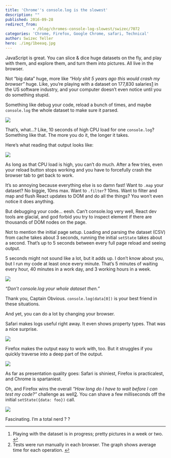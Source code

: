 ```yaml
---
title: 'Chrome''s console.log is the slowest'
description: ""
published: 2016-09-28
redirect_from: 
            - /blog/chromes-console-log-slowest/swizec/7072
categories: 'Chrome, Firefox, Google Chrome, safari, Technical'
author: Swizec Teller
hero: ./img/1beeaq.jpg
---
```

JavaScript is great. You can slice & dice huge datasets on the fly, and play with them, and explore them, and turn them into pictures. All live in the browser.

Not “big data” huge, more like _“Holy shit 5 years ago this would crash my browser”_ huge. Like, you’re playing with a dataset on 177,830 salaries[1](#fn1-30036 "see footnote") in the US software industry, and your computer doesn’t even notice until you do something stupid.

Something like debug your code, reload a bunch of times, and maybe `console.log` the whole dataset to make sure it parsed.

![](./img/JBjnr5J.gif)

That’s, what…? Like, 10 seconds of high CPU load for one `console.log`? Something like that. The more you do it, the longer it takes.

Here’s what reading that output looks like:

![](./img/SAsTfdq.gif)

As long as that CPU load is high, you can’t do much. After a few tries, even your reload button stops working and you have to forcefully crash the browser tab to get back to work.

It’s so annoying because everything else is so damn fast! Want to `.map` your dataset? No biggie, 10ms max. Want to `.filter`? 10ms. Want to filter and map and flush React updates to DOM and do all the things? You won’t even notice it does anything.

But debugging your code… eesh. Can’t console.log very well, React dev tools are glacial, and god forbid you try to inspect element if there are thousands of DOM nodes on the page.

Not to mention the initial page setup. Loading and parsing the dataset (CSV) from cache takes about 3 seconds, running the initial `setState` takes about a second. That’s up to 5 seconds between every full page reload and seeing output.

5 seconds might not sound like a lot, but it adds up. I don’t know about you, but I run my code at least once every minute. That’s 5 minutes of waiting every hour, 40 minutes in a work day, and 3 working hours in a week.

![](./img/1beeaq.jpg)

_“Don’t console.log your whole dataset then.”_

Thank you, Captain Obvious. `console.log(data[0])` is your best friend in these situations.

And yet, you can do a lot by changing your browser.

Safari makes logs useful right away. It even shows property types. That was a nice surprise.

![](./img/YRMRqhY.gif)

Firefox makes the output easy to work with, too. But it struggles if you quickly traverse into a deep part of the output.

![](./img/BSlHWdA.gif)

As far as presentation quality goes: Safari is shiniest, Firefox is practicalest, and Chrome is spartaniest.

Oh, and Firefox wins the overall _“How long do I have to wait before I can test my code?”_ challenge as well[2](#fn2-30036 "see footnote"). You can shave a few milliseconds off the initial `setState({data: foo})` call.

![](./img/o1xFBb0.png)

Fascinating. I’m a total nerd ? ?

* * *

1. Playing with the dataset is in progress; pretty pictures in a week or two. [↩︎](#fnr1-30036 "return to article")
2. Tests were run manually in each browser. The graph shows average time for each operation. [↩︎](#fnr2-30036 "return to article")